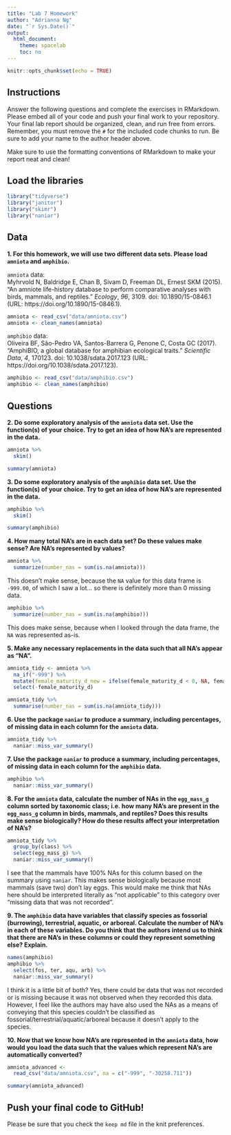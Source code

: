 ```yaml
---
title: "Lab 7 Homework"
author: "Adrianna Ng"
date: "`r Sys.Date()`"
output:
  html_document:
    theme: spacelab
    toc: no
---
```


```r
knitr::opts_chunk$set(echo = TRUE)
```

## Instructions
Answer the following questions and complete the exercises in RMarkdown. Please embed all of your code and push your final work to your repository. Your final lab report should be organized, clean, and run free from errors. Remember, you must remove the `#` for the included code chunks to run. Be sure to add your name to the author header above.  

Make sure to use the formatting conventions of RMarkdown to make your report neat and clean!  

## Load the libraries
```r
library("tidyverse")
library("janitor")
library("skimr")
library("naniar")
``` 

## Data
**1. For this homework, we will use two different data sets. Please load `amniota` and `amphibio`.**  

`amniota` data:  
Myhrvold N, Baldridge E, Chan B, Sivam D, Freeman DL, Ernest SKM (2015). “An amniote life-history
database to perform comparative analyses with birds, mammals, and reptiles.” _Ecology_, *96*, 3109.
doi: 10.1890/15-0846.1 (URL: https://doi.org/10.1890/15-0846.1).
```r
amniota <- read_csv("data/amniota.csv")
amniota <- clean_names(amniota)
```

`amphibio` data:  
Oliveira BF, São-Pedro VA, Santos-Barrera G, Penone C, Costa GC (2017). “AmphiBIO, a global database
for amphibian ecological traits.” _Scientific Data_, *4*, 170123. doi: 10.1038/sdata.2017.123 (URL:
https://doi.org/10.1038/sdata.2017.123).
```r
amphibio <- read_csv("data/amphibio.csv")
amphibio <- clean_names(amphibio)
```

## Questions  
**2. Do some exploratory analysis of the `amniota` data set. Use the function(s) of your choice. Try to get an idea of how NA's are represented in the data.**  

```r
amniota %>% 
  skim()
```
```r
summary(amniota)
```

**3. Do some exploratory analysis of the `amphibio` data set. Use the function(s) of your choice. Try to get an idea of how NA's are represented in the data.**  

```r
amphibio %>% 
  skim()
```
```r
summary(amphibio)
```

**4. How many total NA's are in each data set? Do these values make sense? Are NA's represented by values?**   

```r
amniota %>% 
  summarize(number_nas = sum(is.na(amniota)))
```
This doesn't make sense, because the `NA` value for this data frame is `-999.00`, of which I saw a lot... so there is definitely more than 0 missing data.

```r
amphibio %>% 
  summarize(number_nas = sum(is.na(amphibio)))
```
This does make sense, because when I looked through the data frame, the `NA` was represented as-is.

**5. Make any necessary replacements in the data such that all NA's appear as "NA".**   
```r
amniota_tidy <- amniota %>%
  na_if("-999") %>% 
  mutate(female_maturity_d_new = ifelse(female_maturity_d < 0, NA, female_maturity_d)) %>% 
  select(-female_maturity_d)
```

```r
amniota_tidy %>% 
  summarise(number_nas = sum(is.na(amniota_tidy)))
```

**6. Use the package `naniar` to produce a summary, including percentages, of missing data in each column for the `amniota` data.**  
```r
amniota_tidy %>% 
  naniar::miss_var_summary()
```

**7. Use the package `naniar` to produce a summary, including percentages, of missing data in each column for the `amphibio` data.**
```r
amphibio %>% 
  naniar::miss_var_summary()
```
**8. For the `amniota` data, calculate the number of NAs in the `egg_mass_g` column sorted by taxonomic class; i.e. how many NA's are present in the `egg_mass_g` column in birds, mammals, and reptiles? Does this results make sense biologically? How do these results affect your interpretation of NA's?**  

```r
amniota_tidy %>% 
  group_by(class) %>% 
  select(egg_mass_g) %>% 
  naniar::miss_var_summary()
```
I see that the mammals have 100% NAs for this column based on the summary using `naniar`. This makes sense biologically because most mammals (save two) don't lay eggs. This would make me think that NAs here should be interpreted literally as "not applicable" to this category over "missing data that was not recorded".

**9. The `amphibio` data have variables that classify species as fossorial (burrowing), terrestrial, aquatic, or arboreal. Calculate the number of NA's in each of these variables. Do you think that the authors intend us to think that there are NA's in these columns or could they represent something else? Explain.**
```r
names(amphibio)
amphibio %>% 
  select(fos, ter, aqu, arb) %>% 
  naniar::miss_var_summary()
```
I think it is a little bit of both? Yes, there could be data that was not recorded or is missing because it was not observed when they recorded this data. However, I feel like the authors may have also used the NAs as a means of conveying that this species couldn't be classified as fossorial/terrestrial/aquatic/arboreal because it doesn't apply to the species.

**10. Now that we know how NA's are represented in the `amniota` data, how would you load the data such that the values which represent NA's are automatically converted?**
```r
amniota_advanced <-
  read_csv("data/amniota.csv", na = c("-999", "-30258.711"))
```
```r
summary(amniota_advanced)
```

## Push your final code to GitHub!
Please be sure that you check the `keep md` file in the knit preferences.  